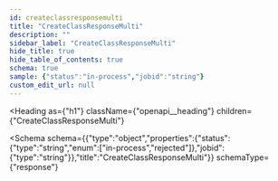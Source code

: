 ```yaml
---
id: createclassresponsemulti
title: "CreateClassResponseMulti"
description: ""
sidebar_label: "CreateClassResponseMulti"
hide_title: true
hide_table_of_contents: true
schema: true
sample: {"status":"in-process","jobid":"string"}
custom_edit_url: null
---
```



<Heading
  as={"h1"}
  className={"openapi__heading"}
  children={"CreateClassResponseMulti"}
>
</Heading>





<Schema
  schema={{"type":"object","properties":{"status":{"type":"string","enum":["in-process","rejected"]},"jobid":{"type":"string"}},"title":"CreateClassResponseMulti"}}
  schemaType={"response"}
>
  
</Schema>
            